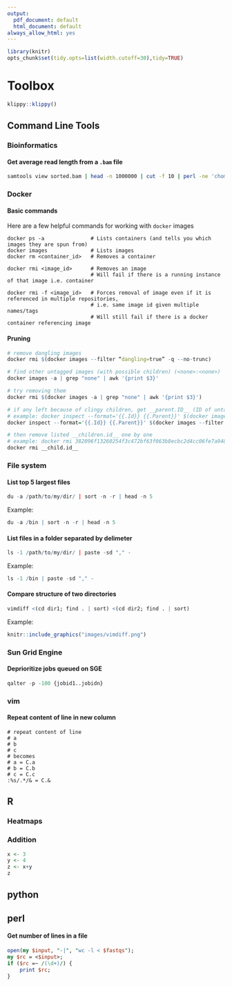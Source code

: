 ```yaml
---
output:
  pdf_document: default
  html_document: default
always_allow_html: yes
---
```


<!-- This creates wrapping for every code chunck in this file --> 
```r
library(knitr)
opts_chunk$set(tidy.opts=list(width.cutoff=30),tidy=TRUE)
```

# Toolbox {#toolbox}

```r
klippy::klippy()
```

## Command Line Tools

### Bioinformatics
#### Get average read length from a `.bam` file


```bash
samtools view sorted.bam | head -n 1000000 | cut -f 10 | perl -ne 'chomp;print length($_) . "\n"' | sort | uniq -c
```

### Docker
#### Basic commands
Here are a few helpful commands for working with `docker` images
```block
docker ps -a               # Lists containers (and tells you which images they are spun from)
docker images              # Lists images  
docker rm <container_id>   # Removes a container

docker rmi <image_id>      # Removes an image 
                           # Will fail if there is a running instance of that image i.e. container

docker rmi -f <image_id>   # Forces removal of image even if it is referenced in multiple repositories, 
                           # i.e. same image id given multiple names/tags 
                           # Will still fail if there is a docker container referencing image
```

#### Pruning
```r
# remove dangling images 
docker rmi $(docker images --filter “dangling=true” -q --no-trunc)

# find other untagged images (with possible children) (<none>:<none>)
docker images -a | grep "none" | awk '{print $3}'

# try removing them
docker rmi $(docker images -a | grep "none" | awk '{print $3}')

# if any left because of clingy children, get __parent.ID__ (ID of untagged image) and then:
# example: docker inspect --format='{{.Id}} {{.Parent}}' $(docker images --filter since=14a1e7116365 -q)
docker inspect --format='{{.Id}} {{.Parent}}' $(docker images --filter since=__parent.id__ -q)

# then remove listed __children.id__ one by one
# example: docker rmi 382096f13260254f3c472bf63f063b8ecbc2d4cc06fe7a940d6fbd4636ef77b1
docker rmi __child.id__
```

### File system
#### List top 5 largest files
```r
du -a /path/to/my/dir/ | sort -n -r | head -n 5
```
Example:
```r
du -a /bin | sort -n -r | head -n 5
```

#### List files in a folder separated by delimeter
```r
ls -1 /path/to/my/dir/ | paste -sd "," -
```
Example:
```r
ls -1 /bin | paste -sd "," -
```

#### Compare structure of two directories
```r
vimdiff <(cd dir1; find . | sort) <(cd dir2; find . | sort)
```
Example:
```r
knitr::include_graphics("images/vimdiff.png")
```

### Sun Grid Engine
#### Deprioritize jobs queued on SGE
```r
qalter -p -100 {jobid1..jobidn}
```

### vim
#### Repeat content of line in new column
```vim
# repeat content of line
# a
# b
# c
# becomes
# a = C.a
# b = C.b
# c = C.c
:%s/.*/& = C.&
```
## R

### Heatmaps
### Addition
```r
x <- 3
y <- 4
z <- x+y
z
```

## python

## perl
#### Get number of lines in a file
```perl
open(my $input, "-|", "wc -l < $fastqs");
my $rc = <$input>;
if ($rc =~ /(\d+)/) {
    print $rc;
}
```
